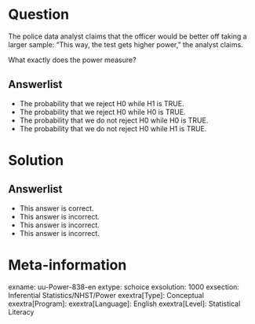 Question
========
  
The police data analyst claims that the officer would be better off taking a larger sample: "This way, the test gets higher power," the analyst claims.

What exactly does the power measure?

  
Answerlist
----------
* The probability that we reject H0 while H1 is TRUE.
* The probability that we reject H0 while H0 is TRUE.
* The probability that we do not reject H0 while H0 is TRUE.
* The probability that we do not reject H0 while H1 is TRUE. 

Solution
========

Answerlist
----------
* This answer is correct.
* This answer is incorrect.
* This answer is incorrect.
* This answer is incorrect.

Meta-information
================
exname: uu-Power-838-en
extype: schoice
exsolution: 1000
exsection: Inferential Statistics/NHST/Power
exextra[Type]: Conceptual
exextra[Program]: 
exextra[Language]: English
exextra[Level]: Statistical Literacy